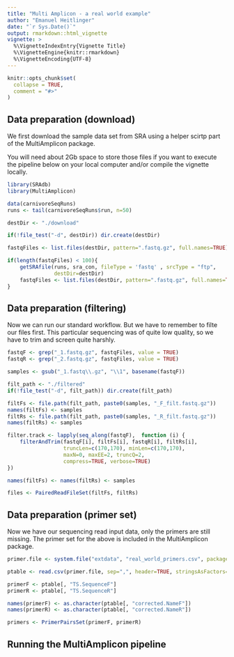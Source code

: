 ```yaml
---
title: "Multi Amplicon - a real world example"
author: "Emanuel Heitlinger"
date: "`r Sys.Date()`"
output: rmarkdown::html_vignette
vignette: >
  %\VignetteIndexEntry{Vignette Title}
  %\VignetteEngine{knitr::rmarkdown}
  %\VignetteEncoding{UTF-8}
---
```


```r
knitr::opts_chunk$set(
  collapse = TRUE,
  comment = "#>"
)
```

## Data preparation (download)

We first download the sample data set from SRA using a helper scirtp
part of the MultiAmplicon package.

You will need about 2Gb space to store those files if you want to
execute the pipeline below on your local computer and/or compile the
vignette locally.

```r
library(SRAdb) 
library(MultiAmplicon)

data(carnivoreSeqRuns)
runs <- tail(carnivoreSeqRuns$run, n=50)

destDir <- "./download"

if(!file_test("-d", destDir)) dir.create(destDir)

fastqFiles <- list.files(destDir, pattern=".fastq.gz", full.names=TRUE)

if(length(fastqFiles) < 100){
    getSRAfile(runs, sra_con, fileType = 'fastq' , srcType = "ftp",
               destDir=destDir)
    fastqFiles <- list.files(destDir, pattern=".fastq.gz", full.names=TRUE)
}
```

## Data preparation (filtering)

Now we can run our standard workflow. But we have to remember to filte
our files first. This particular sequencing was of quite low quality,
so we have to trim and screen quite harshly.

```r
fastqF <- grep("_1.fastq.gz", fastqFiles, value = TRUE)
fastqR <- grep("_2.fastq.gz", fastqFiles, value = TRUE)

samples <- gsub("_1.fastq\\.gz", "\\1", basename(fastqF))

filt_path <- "./filtered"
if(!file_test("-d", filt_path)) dir.create(filt_path)

filtFs <- file.path(filt_path, paste0(samples, "_F_filt.fastq.gz"))
names(filtFs) <- samples
filtRs <- file.path(filt_path, paste0(samples, "_R_filt.fastq.gz"))
names(filtRs) <- samples

filter.track <- lapply(seq_along(fastqF),  function (i) {
    filterAndTrim(fastqF[i], filtFs[i], fastqR[i], filtRs[i],
                  truncLen=c(170,170), minLen=c(170,170), 
                  maxN=0, maxEE=2, truncQ=2, 
                  compress=TRUE, verbose=TRUE)
})

names(filtFs) <- names(filtRs) <- samples

files <- PairedReadFileSet(filtFs, filtRs)
```

## Data preparation (primer set)

Now we have our sequencing read input data, only the primers are still
missing. The primer set for the above is included in the MultiAmplicon
package.

```r

primer.file <- system.file("extdata", "real_world_primers.csv", package = "MultiAmplicon")

ptable <- read.csv(primer.file, sep=",", header=TRUE, stringsAsFactors=FALSE)

primerF <- ptable[, "TS.SequenceF"]
primerR <- ptable[, "TS.SequenceR"]

names(primerF) <- as.character(ptable[, "corrected.NameF"])
names(primerR) <- as.character(ptable[, "corrected.NameR"])

primers <- PrimerPairsSet(primerF, primerR)
```

## Running the MultiAmplicon pipeline
